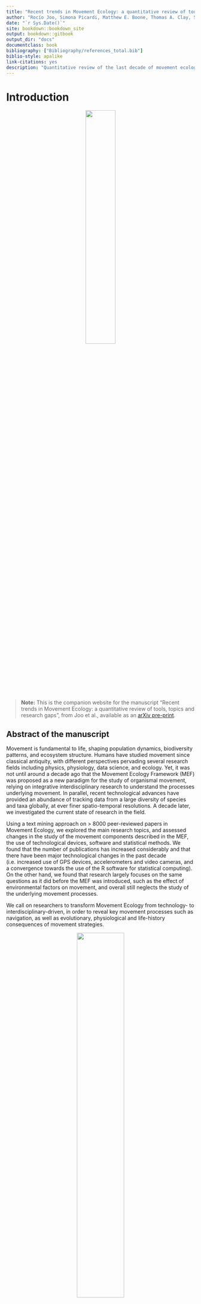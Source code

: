 ```yaml
--- 
title: "Recent trends in Movement Ecology: a quantitative review of tools, topics and research gaps"
author: "Rocío Joo, Simona Picardi, Matthew E. Boone, Thomas A. Clay, Samantha C. Patrick, Vilma S. Romero-Romero and Mathieu Basille"
date: "`r Sys.Date()`"
site: bookdown::bookdown_site
output: bookdown::gitbook
output_dir: "docs"
documentclass: book
bibliography: ["Bibliography/references_total.bib"]
biblio-style: apalike
link-citations: yes
description: "Quantitative review of the last decade of movement ecology (from 2009 to 2018)"
---
```


# Introduction

<center>
![](posts/moveco-images/mov-logo.png){width=40%}
</center>

> **Note:** This is the companion website for the manuscript “Recent trends in Movement Ecology: a quantitative review of tools, topics and research gaps”, from Joo et al., available as an [arXiv pre-print](https://arxiv.org/abs/2006.00110). 


## Abstract of the manuscript

Movement is fundamental to life, shaping population dynamics, biodiversity 
patterns, and ecosystem structure.
Humans have studied movement since classical antiquity, with different perspectives pervading several research fields including physics, physiology, data science, and ecology.
Yet, it was not until around a decade ago that the Movement Ecology Framework (MEF) was proposed as a new paradigm for the study of organismal movement, relying on integrative interdisciplinary research to understand the processes underlying movement.
In parallel, recent technological advances have provided an abundance of tracking data from a large diversity of species and taxa globally, at ever finer spatio-temporal resolutions. 
A decade later, we investigated the current state of research in the field.

Using a text mining approach on \> 8000 peer-reviewed
papers in Movement Ecology, we explored the main research topics,
and assessed changes in the study of the movement components described in the MEF, the use of technological devices, software and statistical methods. 
We found that the number of publications has increased considerably and that there have been major technological changes in the past decade (i.e. increased use of GPS devices, accelerometers and video cameras, and a convergence towards the use of the R software for statistical computing).
On the other hand, we found that research largely focuses on the same questions as it did before the MEF was introduced, such as the effect of environmental factors on
movement, and overall still neglects the study of the underlying movement processes. 

We call on researchers to transform Movement Ecology from technology- to interdisciplinary-driven, in order to reveal key movement processes such as navigation, as well as evolutionary, physiological
and life-history consequences of movement strategies.



<center>

![](posts/moveco-images/wordcloud_abstracts_low.png){width=50%}

</center>

<br />

